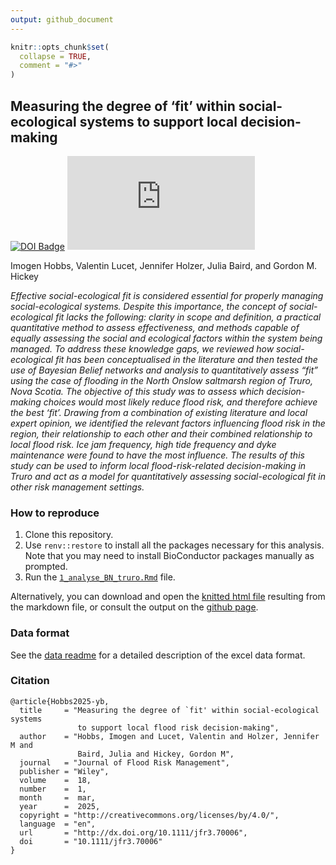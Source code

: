 ```yaml
---
output: github_document
---
```


<!-- README.md is generated from README.Rmd. Please edit that file -->

```r
knitr::opts_chunk$set(
  collapse = TRUE,
  comment = "#>"
)
```

## Measuring the degree of ‘fit’ within social-ecological systems to support local decision-making 

<!-- badges: start -->
[![DOI Badge](https://img.shields.io/badge/DOI-10.1111/jfr3.70006-blue.svg)](http://dx.doi.org/10.1111/jfr3.70006)
[![Citation Badge](https://api.juleskreuer.eu/citation-badge.php?doi=10.1111/jfr3.70006)](https://juleskreuer.eu/citation-badge/)
<!-- badges: end -->

Imogen Hobbs, Valentin Lucet, Jennifer Holzer, Julia Baird, and Gordon M. Hickey

_Effective social-ecological fit is considered essential for properly managing social-ecological systems. Despite this importance, the concept of social-ecological fit lacks the following: clarity in scope and definition, a practical quantitative method to assess effectiveness, and methods capable of equally assessing the social and ecological factors within the system being managed. To address these knowledge gaps, we reviewed how social-ecological fit has been conceptualised in the literature and then tested the use of Bayesian Belief networks and analysis to quantitatively assess “fit” using the case of flooding in the North Onslow saltmarsh region of Truro, Nova Scotia. The objective of this study was to assess which decision-making choices would most likely reduce flood risk, and therefore achieve the best ‘fit’. Drawing from a combination of existing literature and local expert opinion, we identified the relevant factors influencing flood risk in the region, their relationship to each other and their combined relationship to local flood risk. Ice jam frequency, high tide frequency and dyke maintenance were found to have the most influence. The results of this study can be used to inform local flood-risk-related decision-making in Truro and act as a model for quantitatively assessing social-ecological fit in other risk management settings._

### How to reproduce

1. Clone this repository.
2. Use `renv::restore` to install all the packages necessary for this analysis. Note that you may need to install BioConductor packages manually as prompted.
5. Run the [`1_analyse_BN_truro.Rmd`](https://github.com/VLucet/bn-flood-truro/blob/main/scripts/1_analyse_BN_truro.Rmd) file.

Alternatively, you can download and open the [knitted html file](https://github.com/VLucet/bn-flood-truro/blob/main/docs/index.html) resulting from the markdown file, or consult the output on the [github page](http://valentinlucet.com/bn-flood-truro/scripts/1_analyse_BN_truro.html).

### Data format

See the [data readme](https://github.com/VLucet/bn-flood-truro/blob/main/data/README.md) for a detailed description of the excel data format. 

### Citation

```
@article{Hobbs2025-yb,
  title     = "Measuring the degree of `fit' within social‐ecological systems
               to support local flood risk decision‐making",
  author    = "Hobbs, Imogen and Lucet, Valentin and Holzer, Jennifer M and
               Baird, Julia and Hickey, Gordon M",
  journal   = "Journal of Flood Risk Management",
  publisher = "Wiley",
  volume    =  18,
  number    =  1,
  month     =  mar,
  year      =  2025,
  copyright = "http://creativecommons.org/licenses/by/4.0/",
  language  = "en",
  url       = "http://dx.doi.org/10.1111/jfr3.70006",
  doi       = "10.1111/jfr3.70006"
}
```